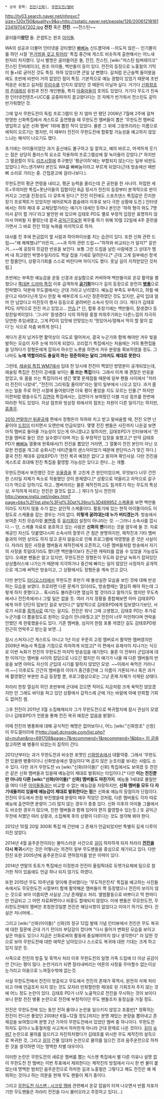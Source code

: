  * 상위 항목: [[전진(신화)]], [[무한도전/멤버]]

http://tv03.search.naver.net/nhnsvc?size=120x150&quality=9&q=http://sstatic.naver.net/people/126/20061218161234197047202.jpg
'''잔진''' 혹은 '''쟌진'''. ~~전스틴~~

굴러들어'''왔던''' 돌. 콘셉트는 원조 [[아이돌]].

WA의 성공과 더불어 인터넷을 강타했던 [[빠삐놈]] 신드롬덕에 --의도치 않은-- 인기몰이를 하던 시절 '[[돈가방을 갖고 튀어라]]' 특집 중간에 게스트 비슷하게 출현해서는 어느새 한자리 차지했다. 당시 별명은 굴러들어온 돌, 잔진, 전스틴, [wiki:"저스틴 팀버레이크" 전스틴 진버레이크], 원조 아이돌, 백만돌이 등이 있다. 전진의 등장으로 노홍철의 기믹이 돌+I로 굳어진 것도 특징. 하하 있었으면 큰일 날 뻔했다. 길처럼 은근슬쩍 들어왔음에도 초반에 비판이 거의 없었던 점이 특징. 기본적으로 예능 경험이 있었기 때문에 초반 적응은 쉬웠고 길처럼 [[무리수]]를 던지지 않았던 것 때문이 아닐까 싶다. 거기다 [[신화창조]]의 [[츤데레]]성 응원과 전진 개인팬들, 특히 [[아줌마]]들의 호의도 있었다. 거기다 무도가 친숙한 인터넷컨텐츠=UCC를 공중파까지 끌고왔다다는 것 자체가 반가워서 전스틴도 같이 반가워했던 것.

그에 앞서 무한도전이 독립 프로그램이 된 지 얼마 안 됐던 2006년 7월에 2주에 걸쳐 방영한 신화특집에서 게스트로 출연했을 때 무한도전 멤버들이 뽑은 '무한도전 멤버로 영입하고 싶은 신화 멤버' 1위에 뽑힌 적이 있었다. 물론 그 위에 그랑프리라는 이름으로 에릭이 오르기는 했지만, 이 때부터 전진이 무한도전에 합류할 가능성을 예고하지 않았느냐는 해석이 나오기도 했다.

초기에는 아이돌이었던 과거 출신에도 불구하고 일 잘하고, 예의 바르고, 어색하게 웃기는 점은 상당히 플러스적 요소로 작용하여 프로그램상에 잘 녹아들어 갔었다.[* 하지만 그 멀끔함이 무도 [[리즈시절]]에 추구했던 '평균이하'에는 부합되지 않는다는 일부 비판도 있었다.] 어느샌가부터 본인도 WA를 빠삐놈이라고 부르게 되었다(근데 방송에선 매번 삐 소리로 가리는 중. 간접광고에 걸리나보다.).

무한도전의 평균 연령을 내리고, 평균 능력을 올리는데 큰 공헌을 한 사나이. 허접한 세트+무의미한 특집+못난이들의 집합이던 B급 정서가 전진의 등장부터 본격적으로 판이 커지고 그만큼 진정성도 더 갖추게 된다.[* 전진 이전에도 스포츠댄스 특집같은 진지한 장기 프로젝트가 있었지만 에어로빅과 봅슬레이 이후로 보다 극한 상황에 도전.] 인터넷에서는 하하 제대 후 교체당할거라는 얘기가 대세인 듯하나 본인은 '하하 형이 와도 7명이서 같이 할 거다'라고 발언한 바 있으며 김태호 PD도 별로 부정적 입장은 표명하지 않아서 어찌될 지 몰랐는데 결국 [[공익근무요원]] 복무를 하기 위해 10월 22일에 4주 훈련을 가면서 그 바로 전인 15일 녹화를 마지막으로 하차.

대사를 친 후에 뜬금없이 옆 사람과 하이파이브를 치는 습관이 있다. 또한 신화 관련 드립~~"왜 해체했냐?"라든지...~~과 하하 관련 드립~~"하하와 비교되는거 알지?" 같은거...~~에 굉장히 민감한 반응을 보인다. 보통 그런 드립을 날린 사람에겐 그 상대가 멤버 내 최고령인 박명수일지라도 멱살 잡을 기세로 달려든다.[* 근데 그게 일부에선 정색만 할줄안다, 상황극기회를 스스로 버린다며 까이기도 했다. 훗날 길이 지적받았던 것처럼.]

초반에는 부족한 예능감을 운동 신경과 성실함으로 커버하며 백만돌이로 온갖 활약을 펼쳤으나 [[쪽대본 드라마 특집]] 이후 급격하게 '''[[공기]]화'''하다가 길의 등장으로 완전히 '''[[병풍]]'''으로 전락했다. 덕분에 무도갤에서는 군대 가라고 난리였다. 예능감 부족도 부족이고, 하필 배운다고 따라다닌게 당시 한참 욕 배부르게 드시던  정준하였던 것도 있지만, 공익 입대 얼마 안 남았다고 미친듯이 행사 등등으로 굴려버린 소속사 탓이 더 크다. 게다가 김태호PD도 자막으로 전진 까고 있었고... [[안습]].[* 단, 합류 초창기에는 백만돌이, 잘생겼다 등 칭찬일색이었다. '그나마' 잘생겼다 식의 하하랑 홍철 띄워주기와는 다른느낌의 지극히 당연한 추임새였고, 그게 PD의 입맛에 안맞았는지 '멋있어서/잘해서 딱히 할 말이 없다'는 식으로 차츰 바뀌게 된다.]

게다가 혼자 남겨두면 활약상이 극도로 떨어져서, 결국 누군가와 함께 해야만 겨우 빛을 발하는 모습이 자주 눈에 띄이게 되었다. 꼬리잡기 특집에서는 처음에는 거의 통편집들을 당하다가 정형돈에게 잡혀서 하수인 노릇을 하면서 겨우 분량을 확보하였을 정도. 그나마도 '''노예 역할이라도 충실히 하는 정준하와는 달리 그마저도 제대로 못한다'''.

그런데, [[레슬링 특집 WM7]]에서 입대 전 당시에 전진이 찍었던 방영분이 공개되었는데, 레슬링 특집은 전진이 강세를 보이는 '''몸 쓰는 특집'''이다. 그래서 이게 꽤 괜찮은 반응을 얻었고, 또 몸을 쓰는 특집이라서 생긴 몇몇 문제점들 때문에 일부 팬들 사이에서 "차라리 전진이 나았네", "전진이 그리워질 줄이야"라는 말이 일부에서 나오고 있다. 과거 몸 쓰는 일을 주로 하던 시절에 들어왔다면 더욱 평이 좋았을 지도 모르는 인물.[* 하지만 이켠처럼 됐을수도?] [[김연아]] 특집에서는, 김연아가 보여줬던 더블 지상 점프를 한번에 따라한 적도 있었다. 지상 점프와 빙상장 위에서의 점프는 차원이 다른 일이기는 하지만, [[흠좀무]].

[[2010 연말정산 뒤끝공제]] 편에서 정형돈이 하하와 치고 받고 말싸움할 때, 전진 오면 넌 끝이야 [[드립]]이 터지면서 오랜만에 언급되었다. 몇몇 전진 팬들은 사진까지 나온걸 보면 아직 멤버로 돌아올 가능성이 있는게 아니겠냐고 말하지만, 김태호PD가 인터뷰에서 '전진을 멤버로 들인 것은 실수였다'라며 까는 등 부정적인 입장을 표했고,[* 만약 김태호PD가 [[빠삐놈]] 열풍에 현혹돼서(?) 전진을 뽑았던 거라면, 그 열풍이 전진 본인이 아닌 오묘한 컨셉을 개그로 승화시킨 네티즌들의 센스덕이었기 때문에 판단미스가 맞긴 하다.] 결국 전진 제대후 김태호PD가 '전진 복귀 예정은 없다'고 밝히며 확인사살. 다만 전진을 게스트로 초대해 전진 특집을 촬영할 가능성은 있다고 한다...는 개뿔. 

무한도전에서 부진했던 것은 [[우울증]]을 못 고친게 큰 원인이었으며, 무엇보다 너무 건전한 스타일 자체가 독소로 작용했던 것이 문제였다.[* 상황으로 약올리고 자막으로 갈구다가 역으로 당하기도 하고...멤버끼리는 물론 제작진하고도 힘겨루기 하는 무도의 특성상, 우직하게 따르는 전진은 깔것도 없고...] 게다가 당시 전진의 [[http://www.instiz.net/index.htm?page=bbs%2Flist.php%3Fid%3Dpt%26no%3D469952 스케줄]]을 보면 백만돌이라도 지치지 않을 수가 없는 살인적 스케줄이다. 활동기에 있는 현직 아이돌이라도 이정도로 스케줄을 잡는 경우는 거의 없다. '''이렇게 굴려대는데 누가 버티겠는가'''. 방송에서 보여준 지친 모습이랑 [[불면증]] 등 [[유리몸]]이 설정이 아니라는 것. --그러니 소속사를 깝시다.-- 단, 스케쥴 자료로 옹호하고 있는 사람은 '''신화의 팬'''이라는 것을 염두에 둘 것. 자료 제공인 자신도 덧붙였다시피 소속사의 잘못이 큰 점은 분명하지만, 제작진과 기타 멤버들과의 어떤 상의도 하지 않고 혼자 앓음으로 인해 프로그램에 악영향을 준 것은 사실이다. 차라리 힘든 사정을 멤버들과 제작진에게 오픈하고, 다른 멤버들처럼 방송에서 자기의 사정을 투덜대기라도 했다면 백만돌이보다 친근한 캐릭터를 잡을 수 있었을 가능성도 있다. 오래본 팬들은 알고 있지만, 무한도전은 정형돈이 무도와 같은날 녹화가 잡혀있던 상상플러스에 나가는거 때문에 지각하거나 중간에 빠지는 일이 많았던 사정까지 공개적으로 개그에 써먹은 방송이고, 그 상황에서도 정형돈을 계속 안고 갔다. 

다만 본인도 [[라디오스타]]에서 무한도전 후반기 때 불성실한 모습을 보인 것에 대해 반성하는 모습을 보였다. 프로라면 다른 문제가 있더라도, 방송할때는 열심히 해야 하는데 그렇게 하지 못했다고... 혹시라도 불러준다면 열심히 할 것이라고 말하기도 했지만 무도측에서나 전진측에서나 그럴 일은 없을 듯. 여러 가지 정황을 종합해보면 아마 김태호PD에게 아주 단단히 밉보인 걸로 보인다.[* 일방적으로 김태호PD에게 밉보였다기보단, 서로가 서로를 [[흑역사]]로 여기는 걸지도. 전진은 워낙 그때 고생했고, 김태호 PD는 추가로 누군가를 더 뽑을정도로 원하는 모습이 안나와줬고.][* 전진이 너무 미안하다며 연락을 안했던 게 한몫했을수도 있다. 기존 멤버들, 심지어 한참 포풍 까였던 길도 김태호PD랑 친근히 연락주고 받는걸 보면...]

잠시 스쳐지나간 게스트도 아니고 1년 이상 꾸준히 고정 멤버로서 활약한 멤버였지만 2009년 벼농사 특집을 기점으로 하차하게 되었고[* 이 편에서 유재석이 지나가는 식으로 이번 녹화가 전진의 무한도전 마지막 방송임을 얘기한다. 물론 이 전부터 군입대에 대한 이야기는 멤버들 사이의 잡담으로 나오긴 했지만 이 얘기가 나올 때 다른 멤버들의 반응을 보면 아마도 자신의 군입대 시기를 말하지 않았던 모양. ~~이래서 욕먹은 거라니까.~~] 이후로도 간간히 멤버들의 이야기 중간중간에 그 이름이 거론되거나 혹은 과거에 촬영했던 부분만 조금 등장할 뿐, 프로그램상으로는 그냥 존재 자체가 삭제된 상태다.

차라리 한창 열심히 하던 초반부에 군대에 갔으면 적어도 지금처럼 크게 욕먹진 않았겠지만 안 그래도 바닥을 파고 있던 상황에서 갑작스레 군에 가는 바람에 아예 만회할 기회도 없어진 셈.

그후 전진이 2011년 3월 소집해제되자 그가 무한도전으로 복귀할지에 잠시 관심이 모였으나 김태호PD가 언론을 통해 전진 복귀 예정은 없음을 밝혔다.

이때 전진의 병풍화에 대해 공식적인 해명은 없어보이나, 어느 [wiki:"신화창조" 신창]이 무도갤러리에 쓴[[http://gall.dcinside.com/list.php?id=muhan&no=691708&page=7&recommend=1&recommend=1&bbs= 이 글]]을 참고하면 왜 병풍이 되었는지 짐작이 간다.

2012년부터는 과거 무한도전과 비슷한 포맷인 [[신화방송]]에서 대활약중. 그래서 '무한도전 있을땐 병풍이더니 신화방송에선 열심이다'며 곱지 않은 눈초리를 보내는 사람도 소수 있다. 다만 과거 무한도전 vs [wiki:"신화(아이돌)" 신화] 특집에서도 보여졌 듯 전진은 같은 신화 멤버들과 있을때 예능감이 제대로 발휘되는 타입이다.[* 다만 '''이는 전진뿐만 아니라 다른 [wiki:"신화(아이돌)" 신화] 멤버들도 마찬가지'''. 예능돌 1세대로 불릴만큼 여타 다른 [[아이돌]]들과는 비교할 수 없는 예능감을 자랑하지만, '''신화 멤버들 모두 다 자기네들끼리 있을때 예능감이 제대로 발휘한다는 점'''은 신화표 예능의 장점이자 단점이다. 전진이 무도에서 한참 부진했을때 분량이 매우 적었던 것처럼, 다른 멤버들도 각자 따로 예능에 출연하면 분량이 그리 많지 않는 경우가 종종 있다. 신화 이후의 아이돌 그룹에서도 비슷한 경우가 많으며, 친한 멤버들과 함께 있어야 편히 촬영할수 있는듯.] 또 공익근무전에 처했던 여러 상황과, 소집해제 후의 상황이 다르다는 것도 생각해 봐야 한다.

2012년 10월 20일 300회 특집 때 간만에 그 존재가 언급되었지만 특별히 길게 다루어지진 않았다.

2014년 4월 음주운전이라는 불미스러운 사건으로 [[길]]이 하차하게 되자 차라리 '''[[전진]]을 다시 복귀'''시키는 것은 어떻냐는 의견이 일부 무도팬들을 중심으로 제기되고 있다. 다만 전진 또한 2005년에 음주운전으로 면허정지를 받은 이력이 있다.

2014년 연말의 토토가 특집에선 이정현과 전진이 올림픽대로 듀엣가요제에 팀으로 참가한 적이 있음에도 언급 하나 되지 않기도 하였다.

또한 2015년 무도 10주년을 맞이해 준비했다는 '무도작은잔치' 특집을 예고하는 사진들 속에서도 무모한도전 시절부터 함께 활약해온 맴버들이 쫙 등장했으나 전진이 보이지 않는 것으로 보아 이쯤되면 사실상 그냥 존재말소 처리. 앨범활동으로 바쁘다고 딱 한마디만 언급되고 그 어떤 자료화면이나 비중도 할애되지 않았다. 이에 팬들은 무모한도전, 무리한도전때의 멤버만 초청한것일뿐 전진은 해당사항이 없었다고 이야기 하기도 한다. 진실은 저너머에...

그리고 [wiki:"신화(아이돌)" 신화]의 정규 12집 발매 기념 인터뷰에서 전진은 무도 복귀에 대한 질문에 군대 가기 전이라 부담감이 컸다며 "다시 들어가 변화된 모습을 보이고 싶은 마음도 있으나 지금은 신화로써의 활동에 충실해야하지 않나 생각한다" 라 답한 것으로 보아 무한도전에 대한 애착은 남아있으나 스스로도 복귀에 대한 기대는 크게 하고 있지 않은 듯.

사족으로 전진의 방출 및 흑역사 처리 이후 무한도전의 일명 가족 드립에 더 이상 공감이 안 간다는 평이 많다. 논란거리가 되면 잘라내버리는 어른의 사정을 무마할수 없는이상 눈가리고 아웅으로 느껴질수밖에 없는것.

사실 무한도전에서 전진이 방출되고 무도에서 전진의 존재가 흑역사, 완전히 삭제 처리되고 아예 언급조차 되지 않는 것도 모자라 만회할만한 제대로 된 기회조차 주지 않는 것에 어느 정도 논란이 있다. 김태호 PD가 너무 노골적으로 전진을 무시하는 것이 보이다 보니 한창 전진 병풍 논란으로 전진에 부정적이던 무도 팬들조차 동정심을 가질 정도.

전진은 무한도전에 있는 동안 전혀 물의나 논란을 일으키지 않았고 초중반[* 정확히는 전진이 컨디션 좋았던 2008년 6월~12월 정도]까지는 분명 재밌는 분량을 뽑아내고 존재감을 보여줬으며 분명 2년 가까이 무한도전에서 있었던 멤버 중 하나이다. 무한도전 하차도 길이나 노홍철처럼 사고쳐서 하차한게 아니라 군대 문제로 나온 것이다. [[길]]이 [[슈퍼7]] 논란으로 물의를 일으키고 자진하차했다가 김태호를 위시한 무도 제작진의 설득으로 복귀한 것, 그리고 [[길]]이 건물 임대차 논란으로 물의를 일으킨 것과 음주운전으로 하차한 것을 생각하면 이는 명백한 차별 대우이다.

이러한 논란은 무한도전의 새로운 멤버를 뽑는 식스맨 특집에서 별 다른 이유나 설명 없이 무한도전 전 멤버는 이번 투표에서 제외한다는 제작진의 방침에서 다시 한 번 불이 붙었는데 명백한 범죄인 음주운전으로 하차한 길과 노홍철은 그렇다고 해도 전진은 왜 제외하는 것이냐 하는 의문을 현재 무도 팬들이 제기 중이다.

그리고 [[무한도전 식스맨 : 시크릿 멤버]] 관련해서 온갖 잡음이 터져 나오면서 반쯤 자포자기한 무도팬들은 차라리 전진을 다시 불러오라고 주장하고 있다(...)
